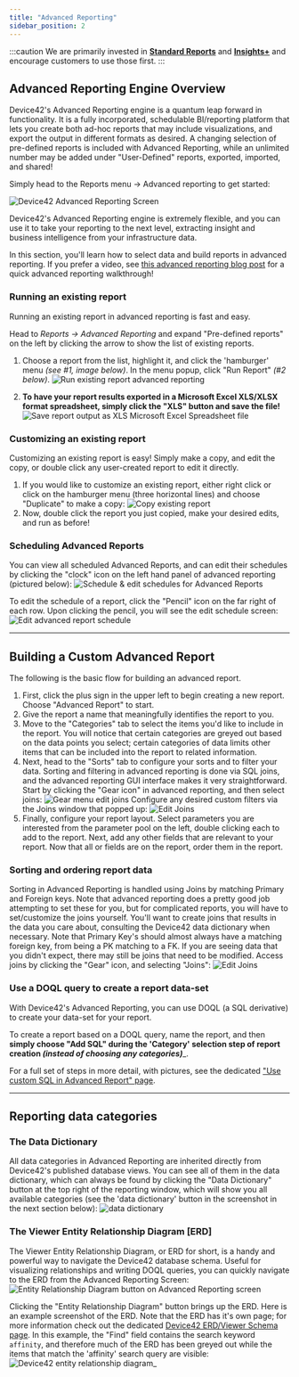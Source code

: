 ```yaml
---
title: "Advanced Reporting"
sidebar_position: 2
---
```


:::caution
We are primarily invested in **[Standard Reports](standard-reports.mdx)** and **[Insights+](insights-plus.mdx)** and encourage customers to use those first.
:::

## Advanced Reporting Engine Overview

Device42's Advanced Reporting engine is a quantum leap forward in functionality. It is a fully incorporated, schedulable BI/reporting platform that lets you create both ad-hoc reports that may include visualizations, and export the output in different formats as desired. A changing selection of pre-defined reports is included with Advanced Reporting, while an unlimited number may be added under "User-Defined" reports, exported, imported, and shared!

Simply head to the Reports menu → Advanced reporting to get started:

![Device42 Advanced Reporting Screen](/assets/images/advanced_reporting_example-201905.png)

Device42's Advanced Reporting engine is extremely flexible, and you can use it to take your reporting to the next level, extracting insight and business intelligence from your infrastructure data.

In this section, you'll learn how to select data and build reports in advanced reporting. If you prefer a video, see [this advanced reporting blog post](https://www.device42.com/blog/2018/04/25/advanced-reporting-video-walk-through/) for a quick advanced reporting walkthrough!

### Running an existing report

Running an existing report in advanced reporting is fast and easy.

Head to _Reports -> Advanced Reporting_ and expand "Pre-defined reports" on the left by clicking the arrow to show the list of existing reports.

1. Choose a report from the list, highlight it, and click the 'hamburger' menu _(see #1, image below)_. In the menu popup, click "Run Report" _(#2 below)_.
![Run existing report advanced reporting](/assets/images/run_existing_report.png)

4. **To have your report results exported in a Microsoft Excel XLS/XLSX format spreadsheet, simply click the "XLS" button and save the file!**
![Save report output as XLS Microsoft Excel Spreadsheet file](/assets/images/save_as_XLS.png)

### Customizing an existing report

Customizing an existing report is easy! Simply make a copy, and edit the copy, or double click any user-created report to edit it directly.

1. If you would like to customize an existing report, either right click or click on the hamburger menu (three horizontal lines) and choose "Duplicate" to make a copy: ![Copy existing report](/assets/images/customize-existing-report.png)
2. Now, double click the report you just copied, make your desired edits, and run as before!

### Scheduling Advanced Reports

You can view all scheduled Advanced Reports, and can edit their schedules by clicking the "clock" icon on the left hand panel of advanced reporting (pictured below): ![Schedule & edit schedules for Advanced Reports](/assets/images/scheduled_reports.png)

To edit the schedule of a report, click the "Pencil" icon on the far right of each row. Upon clicking the pencil, you will see the edit schedule screen: ![Edit advanced report schedule ](/assets/images/edit_report_schedule.png)

* * *

## Building a Custom Advanced Report

The following is the basic flow for building an advanced report.

1. First, click the plus sign in the upper left to begin creating a new report. Choose "Advanced Report" to start.
2. Give the report a name that meaningfully identifies the report to you.
3. Move to the "Categories" tab to select the items you'd like to include in the report. You will notice that certain categories are greyed out based on the data points you select; certain categories of data limits other items that can be included into the report to related information.
4. Next, head to the "Sorts" tab to configure your sorts and to filter your data. Sorting and filtering in advanced reporting is done via SQL joins, and the advanced reporting GUI interface makes it very straightforward. Start by clicking the "Gear icon" in advanced reporting, and then select joins: ![Gear menu edit joins](/assets/images/edit_joins-menu.png) Configure any desired custom filters via the Joins window that popped up: ![Edit Joins](/assets/images/edit_joins_window.png)
5. Finally, configure your report layout. Select parameters you are interested from the parameter pool on the left, double clicking each to add to the report. Next, add any other fields that are relevant to your report. Now that all or fields are on the report, order them in the report.

### Sorting and ordering report data

Sorting in Advanced Reporting is handled using Joins by matching Primary and Foreign keys. Note that advanced reporting does a pretty good job attempting to set these for you, but for complicated reports, you will have to set/customize the joins yourself. You'll want to create joins that results in the data you care about, consulting the Device42 data dictionary when necessary. Note that Primary Key's should almost always have a matching foreign key, from being a PK matching to a FK. If you are seeing data that you didn't expect, there may still be joins that need to be modified. Access joins by clicking the "Gear" icon, and selecting "Joins": ![Edit Joins](/assets/images/edit_joins_window.png)

### Use a DOQL query to create a report data-set

With Device42's Advanced Reporting, you can use DOQL (a SQL derivative) to create your data-set for your report.

To create a report based on a DOQL query, name the report, and then **simply choose "Add SQL" during the 'Category' selection step of report creation _(instead of choosing any categories)_**_.

For a full set of steps in more detail, with pictures, see the dedicated ["Use custom SQL in Advanced Report" page](reports/reports/use-custom-sql-advanced-report.mdx).

* * *

## Reporting data categories

### The Data Dictionary

All data categories in Advanced Reporting are inherited directly from Device42's published database views. You can see all of them in the data dictionary, which can always be found by clicking the "Data Dictionary" button at the top right of the reporting window, which will show you all available categories (see the 'data dictionary' button in the screenshot in the next section below): ![data dictionary](/assets/images/data_dictionary.png)

### The Viewer Entity Relationship Diagram \[ERD\]

The Viewer Entity Relationship Diagram, or ERD for short, is a handy and powerful way to navigate the Device42 database schema. Useful for visualizing relationships and writing DOQL queries, you can quickly navigate to the ERD from the Advanced Reporting Screen: ![Entity Relationship Diagram button on Advanced Reporting screen](/assets/images/ERD_button-HL.png)

Clicking the "Entity Relationship Diagram" button brings up the ERD. Here is an example screenshot of the ERD. Note that the ERD has it's own page; for more information check out the dedicated [Device42 ERD/Viewer Schema page](reports/device42-doql/db-viewer-schema.mdx). In this example, the "Find" field contains the search keyword `affinity`, and therefore much of the ERD has been greyed out while the items that match the 'affinity' search query are visible: ![Device42 entity relationship diagram](/assets/images/entity_relationship_diagram_example.png)_
